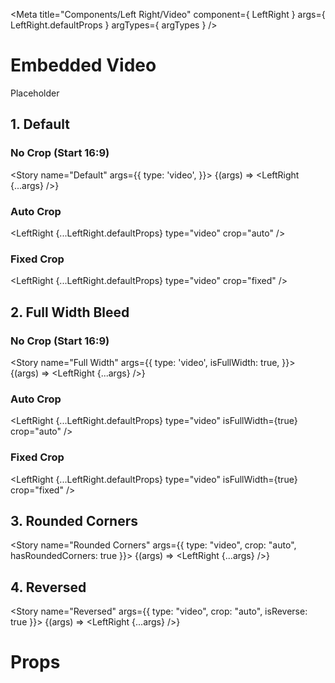 
<Meta
    title="Components/Left Right/Video"
    component={ LeftRight }
    args={ LeftRight.defaultProps }
    argTypes={ argTypes }
/>

# Embedded Video

Placeholder

## 1. Default

### No Crop (Start 16:9)

<Story
    name="Default"
    args={{
        type: 'video',
    }}>
    {(args) => <LeftRight {...args} />}
</Story>

### Auto Crop

<LeftRight
    {...LeftRight.defaultProps}
    type="video"
    crop="auto"
    />

### Fixed Crop

<LeftRight
    {...LeftRight.defaultProps}
    type="video"
    crop="fixed"
    />

## 2. Full Width Bleed

### No Crop (Start 16:9)

<Story
    name="Full Width"
    args={{
        type: 'video',
        isFullWidth: true,
    }}>
    {(args) => <LeftRight {...args} />}
</Story>

### Auto Crop

<LeftRight
    {...LeftRight.defaultProps}
    type="video"
    isFullWidth={true}
    crop="auto"
    />

### Fixed Crop

<LeftRight
    {...LeftRight.defaultProps}
    type="video"
    isFullWidth={true}
    crop="fixed"
    />

## 3. Rounded Corners

<Story
    name="Rounded Corners"
    args={{
        type: "video",
        crop: "auto",
        hasRoundedCorners: true
    }}>
    {(args) => <LeftRight {...args} />}
</Story>

## 4. Reversed

<Story
    name="Reversed"
    args={{
        type: "video",
        crop: "auto",
        isReverse: true
    }}>
    {(args) => <LeftRight {...args} />}
</Story>

# Props

<ArgsTable of={LeftRight} />
